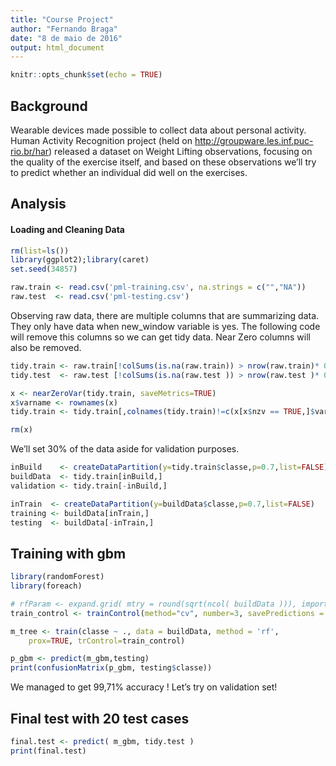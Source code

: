 ```yaml
---
title: "Course Project"
author: "Fernando Braga"
date: "8 de maio de 2016"
output: html_document
---
```


```r
knitr::opts_chunk$set(echo = TRUE)
```

## Background

Wearable devices made possible to collect data about personal activity. Human Activity Recognition project (held on <http://groupware.les.inf.puc-rio.br/har>) released a dataset on Weight Lifting observations, focusing on the quality of the exercise itself, and based on these observations we'll try to predict whether an individual did well on the exercises.

## Analysis

#### Loading and Cleaning Data

```r
rm(list=ls())
library(ggplot2);library(caret)
set.seed(34857)

raw.train <- read.csv('pml-training.csv', na.strings = c("","NA"))
raw.test  <- read.csv('pml-testing.csv')
```

Observing raw data, there are multiple columns that are summarizing data. They only have data when new_window variable is yes. The following code will remove this columns so we can get tidy data. Near Zero columns will also be removed.

```r

tidy.train <- raw.train[!colSums(is.na(raw.train)) > nrow(raw.train)* 0.95 ]
tidy.test  <- raw.test [!colSums(is.na(raw.test )) > nrow(raw.test )* 0.95 ]

x <- nearZeroVar(tidy.train, saveMetrics=TRUE)
x$varname <- rownames(x)
tidy.train <- tidy.train[,colnames(tidy.train)!=c(x[x$nzv == TRUE,]$varname)]

rm(x)
```

We'll set 30% of the data aside for validation purposes.

```r
inBuild    <- createDataPartition(y=tidy.train$classe,p=0.7,list=FALSE)
buildData  <- tidy.train[inBuild,]
validation <- tidy.train[-inBuild,]

inTrain  <- createDataPartition(y=buildData$classe,p=0.7,list=FALSE)
training <- buildData[inTrain,]
testing  <- buildData[-inTrain,]
```

## Training with gbm

```r
library(randomForest)
library(foreach)

# rfParam <- expand.grid( mtry = round(sqrt(ncol( buildData ))), importance = TRUE )
train_control <- trainControl(method="cv", number=3, savePredictions = TRUE)

m_tree <- train(classe ~ ., data = buildData, method = 'rf', 
	prox=TRUE, trControl=train_control)
```

```r
p_gbm <- predict(m_gbm,testing)
print(confusionMatrix(p_gbm, testing$classe))

```

We managed to get 99,71% accuracy ! Let's try on validation set!

## Final test with 20 test cases

```r
final.test <- predict( m_gbm, tidy.test )
print(final.test)
```
